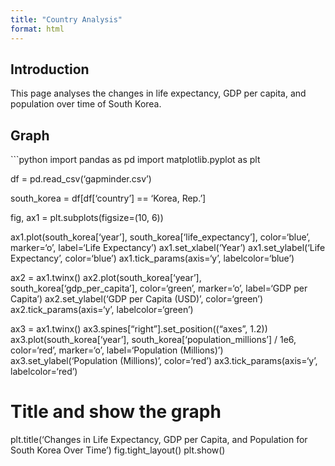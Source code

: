 ```yaml
---
title: "Country Analysis"
format: html
---
```


## Introduction

This page analyses the changes in life expectancy, GDP per capita, and population over time of South Korea.

## Graph

```python
import pandas as pd
import matplotlib.pyplot as plt

df = pd.read_csv('gapminder.csv')

south_korea = df[df['country'] == 'Korea, Rep.']

fig, ax1 = plt.subplots(figsize=(10, 6))

ax1.plot(south_korea['year'], south_korea['life_expectancy'], color='blue', marker='o', label='Life Expectancy')
ax1.set_xlabel('Year')
ax1.set_ylabel('Life Expectancy', color='blue')
ax1.tick_params(axis='y', labelcolor='blue')

ax2 = ax1.twinx()
ax2.plot(south_korea['year'], south_korea['gdp_per_capita'], color='green', marker='o', label='GDP per Capita')
ax2.set_ylabel('GDP per Capita (USD)', color='green')
ax2.tick_params(axis='y', labelcolor='green')

ax3 = ax1.twinx()
ax3.spines["right"].set_position(("axes", 1.2))
ax3.plot(south_korea['year'], south_korea['population_millions'] / 1e6, color='red', marker='o', label='Population (Millions)')
ax3.set_ylabel('Population (Millions)', color='red')
ax3.tick_params(axis='y', labelcolor='red')

# Title and show the graph
plt.title('Changes in Life Expectancy, GDP per Capita, and Population for South Korea Over Time')
fig.tight_layout()
plt.show()

